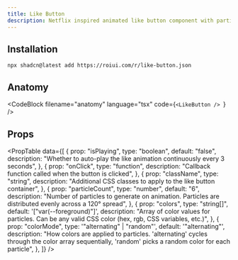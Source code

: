 ```yaml
---
title: Like Button
description: Netflix inspired animated like button component with particle effects.
---
```


<ComponentPreview name="like-button-demo" />

## Installation

```package-install
npx shadcn@latest add https://roiui.com/r/like-button.json
```

## Anatomy

<CodeBlock
filename="anatomy"
  language="tsx"
  code={`<LikeButton />
`} />

## Props

<PropTable
    data={[
        {
            prop: "isPlaying",
            type: "boolean",
            default: "false",
            description:
                "Whether to auto-play the like animation continuously every 3 seconds",
        },
        {
            prop: "onClick",
            type: "function",
            description: "Callback function called when the button is clicked",
        },
        {
            prop: "className",
            type: "string",
            description: "Additional CSS classes to apply to the like button container",
        },
        {
            prop: "particleCount",
            type: "number",
            default: "6",
            description: "Number of particles to generate on animation. Particles are distributed evenly across a 120° spread",
        },
        {
            prop: "colors",
            type: "string[]",
            default: '["var(--foreground)"]',
            description: "Array of color values for particles. Can be any valid CSS color (hex, rgb, CSS variables, etc.)",
        },
        {
            prop: "colorMode",
            type: '"alternating" | "random"',
            default: '"alternating"',
            description: "How colors are applied to particles. 'alternating' cycles through the color array sequentially, 'random' picks a random color for each particle",
        },
    ]}
/>
